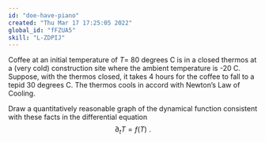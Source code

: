 ```yaml
---
id: "doe-have-piano"
created: "Thu Mar 17 17:25:05 2022"
global_id: "fFZUA5"
skill: "L-ZDPIJ"
---
```



Coffee at an initial temperature of $T=$ 80 degrees C is in a closed thermos at a (very cold) construction site where the ambient temperature is -20 C. Suppose, with the thermos closed, it takes 4 hours for the coffee to fall to a tepid 30 degrees C. The thermos cools in accord with Newton's Law of Cooling.

Draw a quantitatively reasonable graph of the dynamical function consistent with these facts in the differential equation $$\partial_t T = f(T)\ .$$


<!-- The fixed point will be at -20 C. To judge from the time the coffee takes to fall from 80 degrees C have of the way to -20 C, the half-life of cooling is 4 hours. 

This gives us the exponential form $e^{-a t}$ where $a$ is such that
$e^{-4 a} = 0.5$, with the units of 4 in hours and $a$ in hours^-1^. The numerical value of $a$ is therefore 0.173 per hour and the dynamical function will be $$f(t) \equiv 0.173(T + 20)\ .$$

-->



